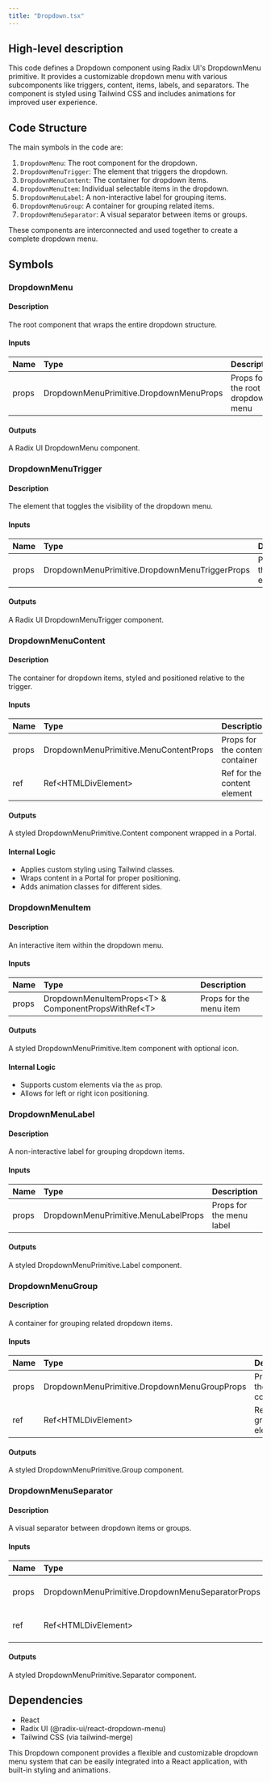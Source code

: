 ```yaml
---
title: "Dropdown.tsx"
---
```


## High-level description
This code defines a Dropdown component using Radix UI's DropdownMenu primitive. It provides a customizable dropdown menu with various subcomponents like triggers, content, items, labels, and separators. The component is styled using Tailwind CSS and includes animations for improved user experience.

## Code Structure
The main symbols in the code are:
1. `DropdownMenu`: The root component for the dropdown.
2. `DropdownMenuTrigger`: The element that triggers the dropdown.
3. `DropdownMenuContent`: The container for dropdown items.
4. `DropdownMenuItem`: Individual selectable items in the dropdown.
5. `DropdownMenuLabel`: A non-interactive label for grouping items.
6. `DropdownMenuGroup`: A container for grouping related items.
7. `DropdownMenuSeparator`: A visual separator between items or groups.

These components are interconnected and used together to create a complete dropdown menu.

## Symbols

### DropdownMenu
#### Description
The root component that wraps the entire dropdown structure.

#### Inputs
| Name | Type | Description |
|:-----|:-----|:------------|
| props | DropdownMenuPrimitive.DropdownMenuProps | Props for the root dropdown menu |

#### Outputs
A Radix UI DropdownMenu component.

### DropdownMenuTrigger
#### Description
The element that toggles the visibility of the dropdown menu.

#### Inputs
| Name | Type | Description |
|:-----|:-----|:------------|
| props | DropdownMenuPrimitive.DropdownMenuTriggerProps | Props for the trigger element |

#### Outputs
A Radix UI DropdownMenuTrigger component.

### DropdownMenuContent
#### Description
The container for dropdown items, styled and positioned relative to the trigger.

#### Inputs
| Name | Type | Description |
|:-----|:-----|:------------|
| props | DropdownMenuPrimitive.MenuContentProps | Props for the content container |
| ref | Ref&lt;HTMLDivElement&gt; | Ref for the content element |

#### Outputs
A styled DropdownMenuPrimitive.Content component wrapped in a Portal.

#### Internal Logic
- Applies custom styling using Tailwind classes.
- Wraps content in a Portal for proper positioning.
- Adds animation classes for different sides.

### DropdownMenuItem
#### Description
An interactive item within the dropdown menu.

#### Inputs
| Name | Type | Description |
|:-----|:-----|:------------|
| props | DropdownMenuItemProps&lt;T&gt; & ComponentPropsWithRef&lt;T&gt; | Props for the menu item |

#### Outputs
A styled DropdownMenuPrimitive.Item component with optional icon.

#### Internal Logic
- Supports custom elements via the `as` prop.
- Allows for left or right icon positioning.

### DropdownMenuLabel
#### Description
A non-interactive label for grouping dropdown items.

#### Inputs
| Name | Type | Description |
|:-----|:-----|:------------|
| props | DropdownMenuPrimitive.MenuLabelProps | Props for the menu label |

#### Outputs
A styled DropdownMenuPrimitive.Label component.

### DropdownMenuGroup
#### Description
A container for grouping related dropdown items.

#### Inputs
| Name | Type | Description |
|:-----|:-----|:------------|
| props | DropdownMenuPrimitive.DropdownMenuGroupProps | Props for the group container |
| ref | Ref&lt;HTMLDivElement&gt; | Ref for the group element |

#### Outputs
A styled DropdownMenuPrimitive.Group component.

### DropdownMenuSeparator
#### Description
A visual separator between dropdown items or groups.

#### Inputs
| Name | Type | Description |
|:-----|:-----|:------------|
| props | DropdownMenuPrimitive.DropdownMenuSeparatorProps | Props for the separator |
| ref | Ref&lt;HTMLDivElement&gt; | Ref for the separator element |

#### Outputs
A styled DropdownMenuPrimitive.Separator component.

## Dependencies
- React
- Radix UI (@radix-ui/react-dropdown-menu)
- Tailwind CSS (via tailwind-merge)

This Dropdown component provides a flexible and customizable dropdown menu system that can be easily integrated into a React application, with built-in styling and animations.